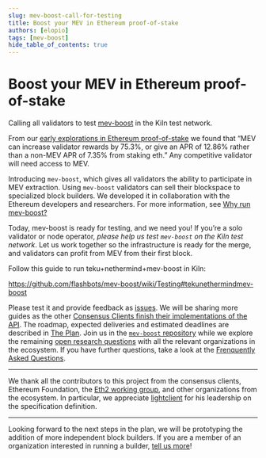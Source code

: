 ```yaml
---
slug: mev-boost-call-for-testing
title: Boost your MEV in Ethereum proof-of-stake
authors: [elopio]
tags: [mev-boost]
hide_table_of_contents: true
---
```


# Boost your MEV in Ethereum proof-of-stake

Calling all validators to test [mev-boost](https://github.com/flashbots/mev-boost) in the Kiln test network.

<!--truncate-->

From our [early explorations in Ethereum proof-of-stake](https://writings.flashbots.net/research/mev-eth2) we found that “MEV can increase validator rewards by 75.3%, or give an APR of 12.86% rather than a non-MEV APR of 7.35% from staking eth.” Any competitive validator will need access to MEV.

Introducing `mev-boost`, which gives all validators the ability to participate in MEV extraction. Using `mev-boost` validators can sell their blockspace to specialized block builders. We developed it in collaboration with the Ethereum developers and researchers. For more information, see [Why run mev-boost?](https://writings.flashbots.net/writings/why-run-mevboost/)

Today, mev-boost is ready for testing, and we need you! If you’re a solo validator or node operator, *please help us test `mev-boost` on the Kiln test network*. Let us work together so the infrastructure is ready for the merge, and validators can profit from MEV from their first block.

Follow this guide to run teku+nethermind+mev-boost in Kiln:

https://github.com/flashbots/mev-boost/wiki/Testing#tekunethermindmev-boost

Please test it and provide feedback as [issues](https://github.com/flashbots/mev-boost/issues). We will be sharing more guides as the other [Consensus Clients finish their implementations of the API](https://github.com/flashbots/mev-boost#consensus-clients-implementation-status). The roadmap, expected deliveries and estimated deadlines are described in [The Plan](https://github.com/flashbots/mev-boost/wiki/The-Plan-(tm)). Join us in the [`mev-boost` repository](https://github.com/flashbots/mev-boost/) while we explore the remaining [open research questions](https://github.com/flashbots/mev-boost/wiki/Research#open-questions) with all the relevant organizations in the ecosystem. If you have further questions, take a look at the [Frenquently Asked Questions](https://github.com/flashbots/mev-boost/wiki/Frequently-Asked-Questions).

---

We thank all the contributors to this project from the consensus clients, Ethereum Foundation, the [Eth2 working group](https://writings.flashbots.net/writings/announcing-eth2-working-group/), and other organizations from the ecosystem. In particular, we appreciate [lightclient](https://github.com/lightclient/) for his leadership on the specification definition.

---

Looking forward to the next steps in the plan, we will be prototyping the addition of more independent block builders. If you are a member of an organization interested in running a builder, [tell us more](https://github.com/flashbots/mev-boost/issues/145)!
